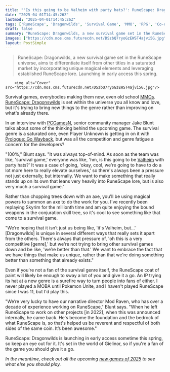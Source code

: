 ```yaml
---
title: "'Is this going to be Valheim with party hats?': RuneScape: Dragonwilds devs know survival games are competitive and focus on 'things that make us unique' in a tree-punching genre"
date: "2025-04-01T14:45:26Z"
lastmod: "2025-04-01T14:45:26Z"
tags: ['RuneScape', 'Dragonwilds', 'Survival Game', 'MMO', 'RPG', 'Co-op', 'Valheim', 'Early Access']
draft: false
summary: "RuneScape: Dragonwilds, a new survival game set in the RuneScape universe, aims to differentiate itself from other titles in a saturated market by incorporating unique magical elements and leveraging established RuneScape lore. Launching in early access this spring."
images: ["https://cdn.mos.cms.futurecdn.net/DSzbQ7ryoGzEWST4ajvi5G.jpg"]
layout: PostSimple
---
```

> RuneScape: Dragonwilds, a new survival game set in the RuneScape universe, aims to differentiate itself from other titles in a saturated market by incorporating unique magical elements and leveraging established RuneScape lore. Launching in early access this spring.


        <img alt="Cover" src="https://cdn.mos.cms.futurecdn.net/DSzbQ7ryoGzEWST4ajvi5G.jpg"/>
        
Survival games, everybodies making them now, even old school [<u>MMOs</u>](https://www.gamesradar.com/best-mmorpg/). [<u>RuneScape: Dragonswilds</u>](https://www.gamesradar.com/games/mmo/24-years-later-runescape-gets-its-own-survival-game-runescape-dragonwilds-turns-the-mmo-into-a-co-op-game-with-rpg-juice-and-valheim-energy-and-its-out-this-year/) is set within the universe you all know and love, but it's trying to bring new things to the genre rather than improving on what's already there.

In an interview with [<u>PCGamesN</u>](https://www.pcgamesn.com/runescape-dragonwilds/reveal), senior community manager Jake Blunt talks about some of the thinking behind the upcoming game. The survival genre is a saturated one, even Player Unknown is getting in on it with [<u>Prologue: Go Wayback</u>](https://www.gamesradar.com/games/survival/the-new-survival-game-from-the-creator-of-pubg-is-an-absolutely-merciless-wilderness-experience-thats-aiming-to-be-as-hard-a-survival-game-as-you-can-make/), but was all the competition and genre fatigue a concern for the developers?

"100%," Blunt says. "It was always top-of-mind. As soon as the team was like, 'survival game,' everyone was like, 'hm, is this going to be [Valheim](https://www.gamesradar.com/valheim-guide/) with party hats?' It was a case of going, 'okay, cool, we're going to have to do a lot more here to really elevate ourselves,' so there's always been a pressure not just externally, but internally. We want to make something that really stands up on its own that leans very heavily into RuneScape lore, but is also very much a survival game."

Rather than chopping trees down with an axe, you'll be using magical powers to summon an axe to do the work for you. I've recently been replaying Skyrim for the millionth time and am quite enjoying the bound weapons in the conjuration skill tree, so it's cool to see something like that come to a survival game.

"We’re hoping that it isn’t just us being like, 'it's Valheim, but…' [Dragonwilds] is unique in several different ways that really sets it apart from the others. There's always that pressure of, 'oh this is a very competitive [genre],' but we're not trying to bring other survival games down and be like, 'we’re better than that.' We want to embrace the fact that we have things that make us unique, rather than that we're doing something better than something that already exists."

Even if you're not a fan of the survival genre itself, the RuneScape coat of paint will likely be enough to sway a lot of you and give it a go. An IP trying its hat at a new genre is a surefire way to turn people into fans of either. I never played a MOBA until Pokemon Unite, and I haven't played RuneScape since I was 11, but I'd play this.

"We’re very lucky to have our narrative director Mod Raven, who has over a decade of experience working on RuneScape," Blunt says. "When he left RuneScape to work on other projects [in 2022], when this was announced internally, he came back. He's become the foundation and the bedrock of what RuneScape is, so that's helped us be reverent and respectful of both sides of the same coin. It’s been awesome."

RuneScape: Dragonwilds is launching in early access sometime this spring, so keep an eye out for it. It's set in the world of Gielinor, so if you're a fan of the game you should give it a go.

*In the meantime, check out all the upcoming *[<u><em>new games of 2025</em></u>](https://www.gamesradar.com/video-game-release-dates/)* to see what else you should play.*
        